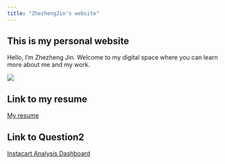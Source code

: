 ```yaml
---
title: "ZhezhengJin's website"
---
```


## This is my personal website

Hello, I'm Zhezheng Jin. Welcome to my digital space where you can learn more about me and my work.

![](https://e.snmc.io/i/600/s/8b679f81554f9100a1ed09e85f8349f0/7469124/%E3%83%A8%E3%83%AB%E3%82%B7%E3%82%AB-yorushika-%E3%83%91%E3%83%AC%E3%83%BC%E3%83%89-parade-Cover-Art.jpg)

## Link to my resume

[My resume](resume.html)

## Link to Question2

[Instacart Analysis Dashboard](question2.html)